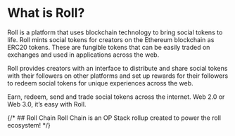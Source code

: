 # What is Roll?
 
Roll is a platform that uses blockchain technology to bring social tokens to life.
Roll mints social tokens for creators on the Ethereum blockchain as ERC20 tokens. These are fungible tokens that can be easily traded on exchanges and used in applications across the web.

Roll provides creators with an interface to distribute and share social tokens with their followers on other platforms and set up rewards for their followers to redeem social tokens for unique experiences across the web. 

Earn, redeem, send and trade social tokens across the internet. Web 2.0 or Web 3.0, it’s easy with Roll.

{/* ## Roll Chain
Roll Chain is an OP Stack rollup created to power the roll ecosystem! */}